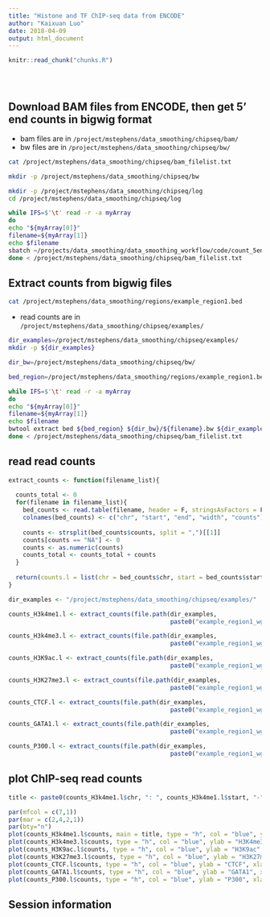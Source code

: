 ```yaml
---
title: "Histone and TF ChIP-seq data from ENCODE"
author: "Kaixuan Luo"
date: 2018-04-09
output: html_document
---
```


<!-- The file analysis/chunks.R contains chunks that define default settings
shared across the workflowr files. -->
```r
knitr::read_chunk("chunks.R")
```

<!-- Update knitr chunk options -->
```r
```

<!-- Insert the date the file was last updated -->
```r
```

<!-- Insert the code version (Git commit SHA1) if Git repository exists and R
package git2r is installed -->
```r
```

<!-- Add your analysis here -->

## Download BAM files from ENCODE, then get 5' end counts in bigwig format
* bam files are in `/project/mstephens/data_smoothing/chipseq/bam/`
* bw files are in `/project/mstephens/data_smoothing/chipseq/bw/`

```bash
cat /project/mstephens/data_smoothing/chipseq/bam_filelist.txt
```

```bash
mkdir -p /project/mstephens/data_smoothing/chipseq/bw

mkdir -p /project/mstephens/data_smoothing/chipseq/log
cd /project/mstephens/data_smoothing/chipseq/log

while IFS=$'\t' read -r -a myArray
do
echo "${myArray[0]}"
filename=${myArray[1]}
echo $filename
sbatch ~/projects/data_smoothing/data_smoothing_workflow/code/count_5end_coverage_bamToBigwig_bothstrand.sbatch \ /project/mstephens/data_smoothing/chipseq/bam/${filename}.bam /project/mstephens/data_smoothing/chipseq/bw/${filename}
done < /project/mstephens/data_smoothing/chipseq/bam_filelist.txt
```

## Extract counts from bigwig files
```bash
cat /project/mstephens/data_smoothing/regions/example_region1.bed
```

* read counts are in `/project/mstephens/data_smoothing/chipseq/examples/`
```bash

dir_examples=/project/mstephens/data_smoothing/chipseq/examples/
mkdir -p ${dir_examples}

dir_bw=/project/mstephens/data_smoothing/chipseq/bw/

bed_region=/project/mstephens/data_smoothing/regions/example_region1.bed

while IFS=$'\t' read -r -a myArray
do
echo "${myArray[0]}"
filename=${myArray[1]}
echo $filename
bwtool extract bed ${bed_region} ${dir_bw}/${filename}.bw ${dir_examples}/example_region1_${filename}_counts.txt
done < /project/mstephens/data_smoothing/chipseq/bam_filelist.txt

```

## read read counts
```r

extract_counts <- function(filename_list){
  
  counts_total <- 0
  for(filename in filename_list){
    bed_counts <- read.table(filename, header = F, stringsAsFactors = F)
    colnames(bed_counts) <- c("chr", "start", "end", "width", "counts")
    
    counts <- strsplit(bed_counts$counts, split = ",")[[1]]
    counts[counts == "NA"] <- 0
    counts <- as.numeric(counts)
    counts_total <- counts_total + counts
  }
  
  return(counts.l = list(chr = bed_counts$chr, start = bed_counts$start, end = bed_counts$end, counts = counts))
}

dir_examples <- "/project/mstephens/data_smoothing/chipseq/examples/"

counts_H3k4me1.l <- extract_counts(file.path(dir_examples, 
                                             paste0("example_region1_wgEncodeSydhHistoneK562H3k4me1UcdAln", c("Rep1", "Rep2"), "_counts.txt")))

counts_H3k4me3.l <- extract_counts(file.path(dir_examples, 
                                             paste0("example_region1_wgEncodeSydhHistoneK562H3k4me3bUcdAln", c("Rep1", "Rep2"), "_counts.txt")))

counts_H3K9ac.l <- extract_counts(file.path(dir_examples, 
                                             paste0("example_region1_wgEncodeSydhHistoneK562H3k9acbUcdAln", c("Rep1", "Rep2"), "_counts.txt")))

counts_H3K27me3.l <- extract_counts(file.path(dir_examples, 
                                             paste0("example_region1_wgEncodeSydhHistoneK562H3k27me3bUcdAln", c("Rep1", "Rep2"), "_counts.txt")))

counts_CTCF.l <- extract_counts(file.path(dir_examples, 
                                             paste0("example_region1_wgEncodeSydhTfbsK562CtcfbIggrabAln", c("Rep1", "Rep2"), "_counts.txt")))

counts_GATA1.l <- extract_counts(file.path(dir_examples, 
                                             paste0("example_region1_wgEncodeSydhTfbsK562Gata1bIggmusAln", c("Rep1", "Rep2"), "_counts.txt")))

counts_P300.l <- extract_counts(file.path(dir_examples, 
                                             paste0("example_region1_wgEncodeSydhTfbsK562P300IggrabAln", c("Rep1", "Rep2"), "_counts.txt")))

```

## plot ChIP-seq read counts
```r

title <- paste0(counts_H3k4me1.l$chr, ": ", counts_H3k4me1.l$start, "-",counts_H3k4me1.l$end)

par(mfcol = c(7,1))
par(mar = c(2,4,2,1))
par(bty="n")
plot(counts_H3k4me1.l$counts, main = title, type = "h", col = "blue", ylab = "H3K4me1", xlab = "")
plot(counts_H3k4me3.l$counts, type = "h", col = "blue", ylab = "H3K4me3", xlab = "")
plot(counts_H3K9ac.l$counts, type = "h", col = "blue", ylab = "H3K9ac", xlab = "")
plot(counts_H3K27me3.l$counts, type = "h", col = "blue", ylab = "H3K27me3", xlab = "")
plot(counts_CTCF.l$counts, type = "h", col = "blue", ylab = "CTCF", xlab = "")
plot(counts_GATA1.l$counts, type = "h", col = "blue", ylab = "GATA1", xlab = "")
plot(counts_P300.l$counts, type = "h", col = "blue", ylab = "P300", xlab = "")

```

## Session information

<!-- Insert the session information into the document -->
```r
```
